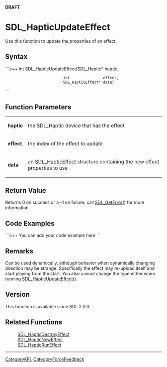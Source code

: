 <!-- pragma section-numbers off -->
<!-- pragma disable-camelcase -->
'''DRAFT'''

= SDL_HapticUpdateEffect =
Use this function to update the properties of an effect.


== Syntax ==
```c++
int SDL_HapticUpdateEffect(SDL_Haptic*       haptic,
                           int               effect,
                           SDL_HapticEffect* data)
```

== Function Parameters ==
{|
|'''haptic'''
|the SDL_Haptic device that has the effect
|-
|'''effect'''
|the index of the effect to update
|-
|'''data'''
|an [[SDL_HapticEffect]] structure containing the new effect properties to use
|}

== Return Value ==
Returns 0 on success or a -1 on failure; call [[SDL_GetError]]() for more information.

== Code Examples ==
```c++
You can add your code example here
```

== Remarks ==
Can be used dynamically, although behavior when dynamically changing direction may be strange. Specifically the effect may re-upload itself and start playing from the start. You also cannot change the type either when running [[SDL_HapticUpdateEffect]]().

== Version ==
This function is available since SDL 2.0.0.

== Related Functions ==
:[[SDL_HapticDestroyEffect]]
:[[SDL_HapticNewEffect]]
:[[SDL_HapticRunEffect]]

----
[[CategoryAPI]], [[CategoryForceFeedback]]
